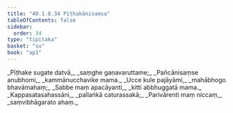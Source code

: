 ```yaml
---
title: "40.1.8.34 Pīṭhakānisaṃsa"
tableOfContents: false
sidebar:
  order: 34
type: "tipitaka"
basket: "su"
book: "ap1"
---
```



<DynamicBreadcrumb />

<Division number="172" book="ap1" bookNo="20" page="366">

<Paragraph number="4469" type="verses" book="ap1">
_Pīṭhake sugate datvā,_  
_saṃghe gaṇavaruttame;_  
_Pañcānisaṃse anubhomi,_  
_kammānucchavike mama._  

</Paragraph>

</Division>
<Division number="173" book="ap1" bookNo="20" page="366">

<Paragraph number="4470" type="verses" book="ap1">
_Ucce kule pajāyāmi,_  
_mahābhogo bhavāmahaṃ;_  
_Sabbe maṃ apacāyanti,_  
_kitti abbhuggatā mama._  

</Paragraph>

</Division>
<Division number="174" book="ap1" bookNo="20" page="366">

<Paragraph number="4471" type="verses" book="ap1">
_Kappasatasahassāni,_  
_pallaṅkā caturassakā;_  
_Parivārenti maṃ niccaṃ,_  
_saṃvibhāgarato ahaṃ._
</Paragraph>
</Division>